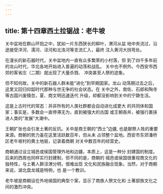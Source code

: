 ```yaml
---
---
---
```

title: 第十四章西土拉锯战：老牛坡
---



关中盆地在群山环抱之中，犹如一片东西狭长的柳叶，渭河从盆 地中央流过，沿途接受洋河、濡河、泾河和北洛河等支流汇入，最终 注入黄河大拐弯处。

在漫长的新石器时代，关中盆地内一直有众多繁荣的小村落，但 到了四千多年前的龙山时代，华北各地开始进入普遍的动荡和战乱。 关中也不例外。今西安市西郊的客省庄（二期）就出现了大量杀戮、 冲突甚至人祭的迹象。

但不知何故，关中的新石器人群未能“进化”到早期国家。龙山 动荡期过去之后，这里又回归仰韶时代那种与世无争的社会状态。在 关中之外，南佐、石郎和陶寺等古国兴废倏忽，夏、商文明迅速迭代 升级，却都没影响到关中的宁静生活。

这是上古时代的常态：并非所有的人类社群都会自动进化成更大 的共同体和国家；事实是，多数会一直停滞无为，直到被强大的古国 或王朝吞并，被强行裹挟进人类的“发展”大潮中。

王朝扩张也会引发土著的反抗。关中是商王朝的“西土”边疆, 也是献祭人牲的重要来源。商朝的势力虽在这里活跃数百年，但从未 占领整个盆地。西安市东郊潘桥区老牛坡村的黄土地层，记录着商朝 对关中数百年的经营史。

商朝通过设立城邑或侯国管理外地和边疆，本质上，这是一种分 封建国的制度。后来的西周也同样实行封建制，但不同的是，商朝的 城邑或侯国很重视商文化的独特性，与土著人群泾渭分明，很难出现 文化和民族融合现象。当然，对于商朝来说，湖北盘龙城是特例，也 是一个教训。

老牛坡是商朝设在外地侯国的典型个案，显示了商族人祭文化和 土著部族文化之间的激烈冲突。